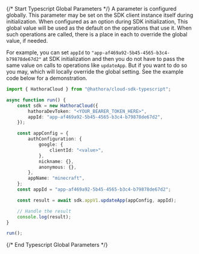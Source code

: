 {/* Start Typescript Global Parameters */}
A parameter is configured globally. This parameter may be set on the SDK client instance itself during initialization. When configured as an option during SDK initialization, This global value will be used as the default on the operations that use it. When such operations are called, there is a place in each to override the global value, if needed.

For example, you can set `appId` to `"app-af469a92-5b45-4565-b3c4-b79878de67d2"` at SDK initialization and then you do not have to pass the same value on calls to operations like `updateApp`. But if you want to do so you may, which will locally override the global setting. See the example code below for a demonstration.




```typescript
import { HathoraCloud } from "@hathora/cloud-sdk-typescript";

async function run() {
    const sdk = new HathoraCloud({
        hathoraDevToken: "<YOUR_BEARER_TOKEN_HERE>",
        appId: "app-af469a92-5b45-4565-b3c4-b79878de67d2",
    });

    const appConfig = {
        authConfiguration: {
            google: {
                clientId: "<value>",
            },
            nickname: {},
            anonymous: {},
        },
        appName: "minecraft",
    };
    const appId = "app-af469a92-5b45-4565-b3c4-b79878de67d2";

    const result = await sdk.appV1.updateApp(appConfig, appId);

    // Handle the result
    console.log(result);
}

run();

```
{/* End Typescript Global Parameters */}
